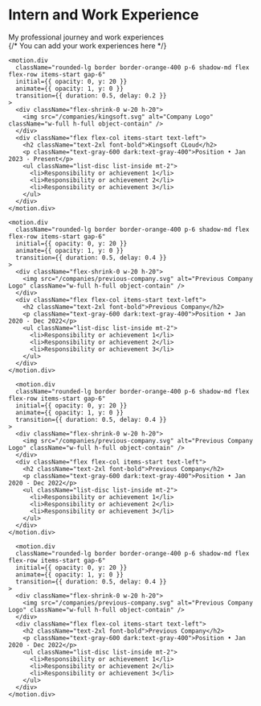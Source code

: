 

<div className="w-full">
  <div className="h-96 w-3/4 bg-gradient-to-r -z-10 from-blue-500 to-red-800 absolute right-0 -top-12 opacity-10 dark:opacity-20 !blur-3xl rounded-full"></div>
  <div className="flex flex-col w-full justify-start h-24 items-center my-3 mt-12">
    <h1 className="text-5xl font-bold underline decoration-orange-400 underline-offset-4">
      Intern and Work Experience
    </h1>
    <div className="mt-6">
      My professional journey and work experiences
    </div>
  </div>
  
  <div className="mt-10 space-y-12">
    {/* You can add your work experiences here */}
    
    <motion.div 
      className="rounded-lg border border-orange-400 p-6 shadow-md flex flex-row items-start gap-6"
      initial={{ opacity: 0, y: 20 }}
      animate={{ opacity: 1, y: 0 }}
      transition={{ duration: 0.5, delay: 0.2 }}
    >
      <div className="flex-shrink-0 w-20 h-20">
        <img src="/companies/kingsoft.svg" alt="Company Logo" className="w-full h-full object-contain" />
      </div>
      <div className="flex flex-col items-start text-left">
        <h2 className="text-2xl font-bold">Kingsoft CLoud</h2>
        <p className="text-gray-600 dark:text-gray-400">Position • Jan 2023 - Present</p>
        <ul className="list-disc list-inside mt-2">
          <li>Responsibility or achievement 1</li>
          <li>Responsibility or achievement 2</li>
          <li>Responsibility or achievement 3</li>
        </ul>
      </div>
    </motion.div>
    
    <motion.div 
      className="rounded-lg border border-orange-400 p-6 shadow-md flex flex-row items-start gap-6"
      initial={{ opacity: 0, y: 20 }}
      animate={{ opacity: 1, y: 0 }}
      transition={{ duration: 0.5, delay: 0.4 }}
    >
      <div className="flex-shrink-0 w-20 h-20">
        <img src="/companies/previous-company.svg" alt="Previous Company Logo" className="w-full h-full object-contain" />
      </div>
      <div className="flex flex-col items-start text-left">
        <h2 className="text-2xl font-bold">Previous Company</h2>
        <p className="text-gray-600 dark:text-gray-400">Position • Jan 2020 - Dec 2022</p>
        <ul className="list-disc list-inside mt-2">
          <li>Responsibility or achievement 1</li>
          <li>Responsibility or achievement 2</li>
          <li>Responsibility or achievement 3</li>
        </ul>
      </div>
    </motion.div>

      <motion.div 
      className="rounded-lg border border-orange-400 p-6 shadow-md flex flex-row items-start gap-6"
      initial={{ opacity: 0, y: 20 }}
      animate={{ opacity: 1, y: 0 }}
      transition={{ duration: 0.5, delay: 0.4 }}
    >
      <div className="flex-shrink-0 w-20 h-20">
        <img src="/companies/previous-company.svg" alt="Previous Company Logo" className="w-full h-full object-contain" />
      </div>
      <div className="flex flex-col items-start text-left">
        <h2 className="text-2xl font-bold">Previous Company</h2>
        <p className="text-gray-600 dark:text-gray-400">Position • Jan 2020 - Dec 2022</p>
        <ul className="list-disc list-inside mt-2">
          <li>Responsibility or achievement 1</li>
          <li>Responsibility or achievement 2</li>
          <li>Responsibility or achievement 3</li>
        </ul>
      </div>
    </motion.div>

      <motion.div 
      className="rounded-lg border border-orange-400 p-6 shadow-md flex flex-row items-start gap-6"
      initial={{ opacity: 0, y: 20 }}
      animate={{ opacity: 1, y: 0 }}
      transition={{ duration: 0.5, delay: 0.4 }}
    >
      <div className="flex-shrink-0 w-20 h-20">
        <img src="/companies/previous-company.svg" alt="Previous Company Logo" className="w-full h-full object-contain" />
      </div>
      <div className="flex flex-col items-start text-left">
        <h2 className="text-2xl font-bold">Previous Company</h2>
        <p className="text-gray-600 dark:text-gray-400">Position • Jan 2020 - Dec 2022</p>
        <ul className="list-disc list-inside mt-2">
          <li>Responsibility or achievement 1</li>
          <li>Responsibility or achievement 2</li>
          <li>Responsibility or achievement 3</li>
        </ul>
      </div>
    </motion.div>
  </div>
  
  <Top />
</div>